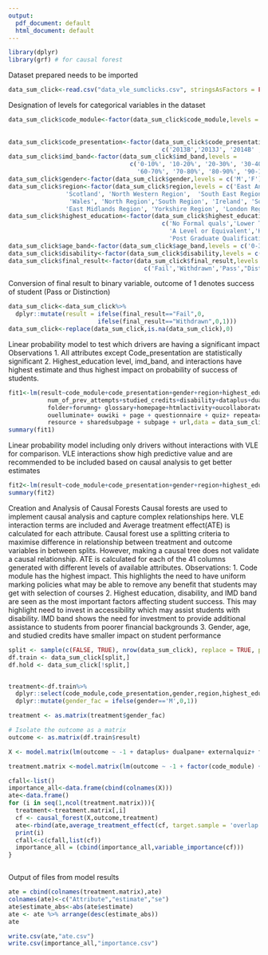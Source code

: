 ```yaml
---
output:
  pdf_document: default
  html_document: default
---
```

```r
library(dplyr)
library(grf) # for causal forest
```

Dataset prepared needs to be imported
```r
data_sum_click<-read.csv("data_vle_sumclicks.csv", stringsAsFactors = FALSE)

```

Designation of levels for categorical variables in the dataset
```r
data_sum_click$code_module<-factor(data_sum_click$code_module,levels = c("AAA","BBB", "CCC",
                                                                         "DDD", "EEE", "FFF",
                                                                         "GGG"))
data_sum_click$code_presentation<-factor(data_sum_click$code_presentation,levels =
                                           c('2013B','2013J', '2014B' ,'2014J'))
data_sum_click$imd_band<-factor(data_sum_click$imd_band,levels = 
                                  c('0-10%', '10-20%', '20-30%', '30-40%', '40-50%', '50-60%',
                                    '60-70%', '70-80%', '80-90%', '90-100%'))
data_sum_click$gender<-factor(data_sum_click$gender,levels = c('M','F'))
data_sum_click$region<-factor(data_sum_click$region,levels = c('East Anglian Region', 
                'Scotland', 'North Western Region',  'South East Region', 'West Midlands Region', 
                 'Wales', 'North Region','South Region', 'Ireland', 'South West Region', 
                'East Midlands Region', 'Yorkshire Region', 'London Region'))
data_sum_click$highest_education<-factor(data_sum_click$highest_education,levels =
                                           c('No Formal quals','Lower Than A Level', 
                                             'A Level or Equivalent','HE Qualification',
                                             'Post Graduate Qualification'))
data_sum_click$age_band<-factor(data_sum_click$age_band,levels = c('0-35','35-55','55-'))
data_sum_click$disability<-factor(data_sum_click$disability,levels = c('N','Y'))
data_sum_click$final_result<-factor(data_sum_click$final_result,levels =
                                      c('Fail','Withdrawn','Pass',"Distinction"))
```

Conversion of final result to binary variable, outcome of 1 denotes success of student (Pass or Distinction)
```r
data_sum_click<-data_sum_click%>%
  dplyr::mutate(result = ifelse(final_result=="Fail",0,
                         ifelse(final_result=="Withdrawn",0,1)))
data_sum_click<-replace(data_sum_click,is.na(data_sum_click),0)
```

Linear probability model to test which drivers are having a significant impact
Observations
1. All attributes except Code_presentation are statistically significant
2. Highest_education level, imd_band, and interactions have highest estimate and thus highest impact on probability of success of students.

```r
fit1<-lm(result~code_module+code_presentation+gender+region+highest_education+imd_band+age_band+
           num_of_prev_attempts+studied_credits+disability+dataplus+dualpane+externalquiz+
           folder+forumng+ glossary+homepage+htmlactivity+oucollaborate+ oucontent+ 
           ouelluminate+ ouwiki + page + questionnaire + quiz+ repeatactivity + 
           resource + sharedsubpage + subpage + url,data = data_sum_click)
summary(fit1)
```

Linear probability model including only drivers without interactions with VLE for comparison. VLE interactions show high predictive value and are recommended to be included based on causal analysis to get better estimates
```r
fit2<-lm(result~code_module+code_presentation+gender+region+highest_education+imd_band+age_band+num_of_prev_attempts+studied_credits+disability,data = data_sum_click)
summary(fit2)
```
Creation and Analysis of Causal Forests
Causal forests are used to implement causal analysis and capture complex relationships here. VLE interaction terms are included and Average treatment effect(ATE) is calculated for each attribute. Causal forest use a splitting criteria to maximise difference in relationship between treatment and outcome variables in between splits. However, making a causal tree does not validate a causal relationship.
ATE is calculated for each of the 41 columns generated with different levels of available attributes.
Observations:
1. Code module has the highest impact. This highlights the need to have uniform marking policies what may be able to remove any benefit that students may get with selection of courses
2. Highest education, disability, and IMD band are seen as the most important factors affecting student success. This may highlight need to invest in accessibility which may assist students with disability. IMD band shows the need for investment to provide additional assistance to students from poorer financial backgrounds
3. Gender, age, and studied credits have smaller impact on student performance

```r


split <- sample(c(FALSE, TRUE), nrow(data_sum_click), replace = TRUE, prob = c(0.2,0.8))
df.train <- data_sum_click[split,]
df.hold <- data_sum_click[!split,]


treatment<-df.train%>%
  dplyr::select(code_module,code_presentation,gender,region,highest_education,imd_band,age_band, disability,studied_credits,num_of_prev_attempts)%>%
  dplyr::mutate(gender_fac = ifelse(gender=='M',0,1))

treatment <- as.matrix(treatment$gender_fac)

# Isolate the outcome as a matrix
outcome <- as.matrix(df.train$result)


```

```r

X <- model.matrix(lm(outcome ~ -1 + dataplus+ dualpane+ externalquiz+ folder+ forumng+ glossary+ homepage+ htmlactivity+ oucollaborate+ oucontent +ouelluminate +ouwiki +page +questionnaire +quiz + repeatactivity +resource +sharedsubpage +subpage +url , data = df.train))

treatment.matrix <-model.matrix(lm(outcome ~ -1 + factor(code_module) + factor(code_presentation)  + factor(region) + factor(highest_education) + factor(imd_band) + factor(age_band) + factor(disability) + studied_credits + num_of_prev_attempts + factor(gender), data = df.train))

cfall<-list()
importance_all<-data.frame(cbind(colnames(X)))
ate<-data.frame()
for (i in seq(1,ncol(treatment.matrix))){
  treatment<-treatment.matrix[,i]
  cf <- causal_forest(X,outcome,treatment)
  ate<-rbind(ate,average_treatment_effect(cf, target.sample = 'overlap'))
  print(i)
  cfall<-c(cfall,list(cf))
  importance_all = (cbind(importance_all,variable_importance(cf)))
}



```

Output of files from model results
```r

ate = cbind(colnames(treatment.matrix),ate)
colnames(ate)<-c("Attribute","estimate","se")
ate$estimate_abs<-abs(ate$estimate)
ate <- ate %>% arrange(desc(estimate_abs))
ate
```

```r
write.csv(ate,"ate.csv")
write.csv(importance_all,"importance.csv")
```


